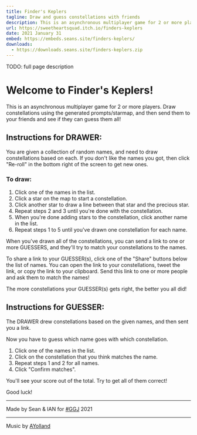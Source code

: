 ```yaml
---
title: Finder's Keplers
tagline: Draw and guess constellations with friends
description: This is an asynchronous multiplayer game for 2 or more players. Draw constellations using the generated prompts/starmap, and then send them to your friends and see if they can guess them all!
url: https://sweetheartsquad.itch.io/finders-keplers
date: 2021 January 31
embed: https://embeds.seans.site/finders-keplers/
downloads:
  - https://downloads.seans.site/finders-keplers.zip
---
```


TODO: full page description



# Welcome to Finder's Keplers!

This is an asynchronous multiplayer game for 2 or more players. Draw constellations using the generated prompts/starmap, and then send them to your friends and see if they can guess them all!

## Instructions for DRAWER:

You are given a collection of random names, and need to draw constellations based on each. If you don't like the names you got, then click "Re-roll" in the bottom right of the screen to get new ones.

### To draw:

1. Click one of the names in the list.
2. Click a star on the map to start a constellation.
3. Click another star to draw a line between that star and the precious star.
4. Repeat steps 2 and 3 until you're done with the constellation.
5. When you're done adding stars to the constellation, click another name in the list.
6. Repeat steps 1 to 5 until you've drawn one constellation for each name.

When you've drawn all of the constellations, you can send a link to one or more GUESSERS, and they'll try to match your constellations to the names.

To share a link to your GUESSER(s), click one of the "Share" buttons below the list of names. You can open the link to your constellations, tweet the link, or copy the link to your clipboard. Send this link to one or more people and ask them to match the names!

The more constellations your GUESSER(s) gets right, the better you all did!

## Instructions for GUESSER:

The DRAWER drew constellations based on the given names, and then sent you a link.

Now you have to guess which name goes with which constellation.

1. Click one of the names in the list.
2. Click on the constellation that you think matches the name.
3. Repeat steps 1 and 2 for all names.
4. Click "Confirm matches".

You'll see your score out of the total. Try to get all of them correct!

Good luck!

---

Made by Sean & IAN for [#GGJ](https://globalgamejam.org/) 2021

---

Music by [AYolland](https://linktr.ee/ayolland)

